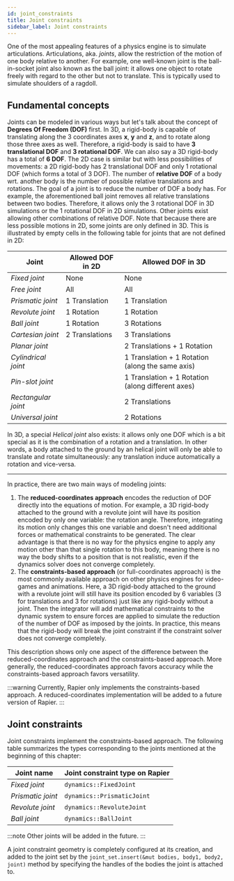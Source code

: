 ```yaml
---
id: joint_constraints
title: Joint constraints
sidebar_label: Joint constraints
---
```



One of the most appealing features of a physics engine is to simulate articulations. Articulations, aka. _joints_, allow
the restriction of the motion of one body relative to another. For example, one well-known joint is the ball-in-socket
joint also known as the ball joint: it allows one object to rotate freely with regard to the other but not to translate.
This is typically used to simulate shoulders of a ragdoll.

## Fundamental concepts

Joints can be modeled in various ways but let's talk about the concept of **Degrees Of Freedom (DOF)** first. In 3D, a
rigid-body is capable of translating along the 3 coordinates axes $\mathbf{x}$, $\mathbf{y}$ and $\mathbf{z}$, and to
rotate along those three axes as well. Therefore, a rigid-body is said to have **3 translational DOF** and **3 rotational DOF**.
We can also say a 3D rigid-body has a total of **6 DOF**. The 2D case is similar but with less possibilities of movements:
a 2D rigid-body has 2 translational DOF and only 1 rotational DOF (which forms a total of 3 DOF). The number of **relative DOF**
of a body wrt. another body is the number of possible relative translations and rotations.
The goal of a joint is to reduce the number of DOF a body has. For example, the aforementioned ball joint removes all relative
translations between two bodies. Therefore, it allows only the 3 rotational DOF in 3D simulations or the 1 rotational DOF
in 2D simulations. Other joints exist allowing other combinations of relative DOF. Note that because there are less possible
motions in 2D, some joints are only defined in 3D. This is illustrated by empty cells in the following table for joints
that are not defined in 2D:

| Joint           | Allowed DOF in 2D | Allowed DOF in 3D |
|-----------------|-------------------|---------------|
| _Fixed joint_       | None           | None
| _Free joint_        | All            | All
| _Prismatic joint_   | 1 Translation  | 1 Translation |
| _Revolute joint_    | 1 Rotation     | 1 Rotation    |
| _Ball joint_        | 1 Rotation     | 3 Rotations |
| _Cartesian joint_   | 2 Translations | 3 Translations |
| _Planar joint_      |                | 2 Translations + 1 Rotation |
| _Cylindrical joint_ |                | 1 Translation + 1 Rotation (along the same axis) |
| _Pin-slot joint_    |                | 1 Translation + 1 Rotation (along different axes) |
| _Rectangular joint_ |                | 2 Translations |
| _Universal joint_   |                | 2 Rotations |

In 3D, a special _Helical joint_ also exists: it allows only one DOF which is a bit special as it is the combination of
a rotation and a translation. In other words, a body attached to the ground by an helical joint will only be able to translate
and rotate simultaneously: any translation induce automatically a rotation and vice-versa.

-------

In practice, there are two main ways of modeling joints:

1. The **reduced-coordinates approach** encodes the reduction of DOF directly into the equations of motion. For example,
a 3D rigid-body attached to the ground with a revolute joint will have its position encoded by only one variable: the
rotation angle. Therefore, integrating its motion only changes this one variable and doesn't need additional forces or
mathematical constraints to be generated. The clear advantage is that there is no way for the physics engine to apply
any motion other than that single rotation to this body, meaning there is no way the body shifts to a position that is
not realistic, even if the dynamics solver does not converge completely.
2. The **constraints-based approach** (or full-coordinates approach) is the most commonly available approach on other
physics engines for video-games and animations. Here, a 3D rigid-body attached to the ground with a revolute joint will
still have its position encoded by 6 variables (3 for translations and 3 for rotations) just like any rigid-body without
a joint. Then the integrator will add mathematical constraints to the dynamic system to ensure forces are applied to
simulate the reduction of the number of DOF as imposed by the joints. In practice, this means that the rigid-body will
break the joint constraint if the constraint solver does not converge completely.

This description shows only one aspect of the difference between the reduced-coordinates approach and the constraints-based
approach. More generally, the reduced-coordinates approach favors accuracy while the constraints-based approach favors
versatility.

:::warning
Currently, Rapier only implements the constraints-based approach. A reduced-coordinates implementation will be added to
a future version of Rapier.
:::

<!--

The following table compares the advantages and limitations of both approaches:

| Reduced-coordinates approach | Constraints-based approach |
|------------------------------|----------------------------|
| <font color="green">Joints cannot be violated at all.</font>                 | <font color="IndianRed">Joints can be violated if the solver does not converge.</font> |
| <font color="green">Moderately large time-steps are possible.</font>   | <font color="IndianRed">Moderately large time-steps may make the simulation explode.</font> |
| <font color="green">Large assemblies are stable.</font>               | <font color="IndianRed">Large assemblies easily break without a large number of solver iterations.</font> |
| <font color="IndianRed">Adding/removing a joint is slow.</font>     | <font color="green">Adding/removing a joint is fast.</font> |
| <font color="IndianRed">Joint forces are never computed explicitly, thus cannot be retrieved.</font> | <font color="green">Joint forces are always computed and can be retrieved.</font> |
| <font color="IndianRed">Topological restriction: bodies must be linked following a tree structure.</font> | <font color="green">The link between bodies can form any graph.</font> |

The following schematics illustrate a configuration that can be simulated by a multibody (left assembly with a tree structure),
and one that cannot (right assembly with a graph structure). The assembly on the left models a SCARA robotic arm with 3
rotational DOF (due to three revolute joints) and 1 translational DOF (due to one prismatic joint). The assembly on the
right models a necklace with five pearls. It has a total of 15 rotational DOF (due to five ball joints):

<center>
<br/>
![Tree-like assembly](img/assembly_examples.svg)
<br/>
</center>

:::note "Which approach should I use?"
The choice of approach **depends on the application**. For **robotics**, the **reduced-coordinates** approach is
generally preferred because of its accuracy and ease of use, e.g., for control, inverse kinematics, etc.

---------

**Video games** traditionally favor the **constraints-based** approach since most existing physics libraries implement
only this. Moreover if joint assemblies are small, and joints are frequently added and removed, the constraints-based
approach will be more efficient. Some other physics libraries implement the reduced-coordinates approach as well but often
using the Featherstone algorithm which is extremely unstable in practice.

---------

Simulating **closed loops** like for a necklace cannot be achieved with the reduced-coordinates approach only. However,
it is possible to combine both approaches by using joint constraints only to close the loops. Refer to the [last section](#combining-both)
for details.
:::

The use of the reduced-coordinates approach is detailed in the [multibodies](#multibodies) section and demonstrated by
the [Multibody joints](/all_examples3/?multibody) demo. The constraints-based approach is detailed in the
[joint constraints](#joint-constraints) section and demonstrated by the [Joint constraints](/all_examples3/?constraints) demo.

## Multibodies
Multibodies implement the reduced-coordinates approach. A multibody is a set of **multibody links** attached together by
a **multibody joint**.


### Creating a multibody
Creating a multibody is done link-by-link using the `MultibodyDesc` structure based on the builder pattern. Each link
of a multibody is described by a single `MultibodyDesc` to which children links can be added by calling the `.add_child`
method. This method will itself return a new `MultibodyDesc` that can be used to initialize the child, create even
more nested children, etc.


<ul class="nav nav-tabs">
  <li class="active"><a id="tab_nav_link" data-toggle="tab" href="#multibody_desc_2D">2D example</a></li>
  <li><a id="tab_nav_link" data-toggle="tab" href="#multibody_desc_3D">3D example</a></li>
</ul>

<div class="tab-content" markdown="1">
  <div id="multibody_desc_2D" class="tab-pane in active">
```rust
use na::{Vector2, Point2, Isometry2, Matrix2};
use nphysics2d::object::MultibodyDesc;
use nphysics2d::joint::{RevoluteJoint, PrismaticJoint};
use nphysics2d::math::{Velocity, Inertia};

let joint = RevoluteJoint::new(-0.1);
let mut multibody_desc = MultibodyDesc::new(joint)
    // The velocity of this body.
    // Default: zero velocity.
    .velocity(Velocity::linear(1.0, 2.0))
    // The angular inertia tensor of this rigid body, expressed on its local-space.
    // Default: the zero matrix.
    .angular_inertia(3.0)
    // The rigid body mass.
    // Default: 0.0
    .mass(1.2)
    // The mass and angular inertia of this rigid body expressed in
    // its local-space. Default: zero.
    // Will override `.mass(...)` and `.angular_inertia(...)`.
    .local_inertia(Inertia::new(1.0, 3.0))
    // The center of mass of this rigid body expressed in its local-space.
    // Default: the origin.
    .local_center_of_mass(Point2::new(1.0, 2.0))
    /// The position of the joint wrt. `parent`, expressed in the local
    /// frame of `parent`.
    /// Default: Vector2::zeros()
    .parent_shift(Vector2::new(1.0, 2.0))
    /// The position of the newly created multibody link wrt. the joint,
    /// expressed in the local frame of the joint.
    /// Default: Vector2::zeros()
    .body_shift(Vector2::new(1.0, 2.0));

/// Add a children link to the multibody link represented by `multibody_desc`.
let child_joint = PrismaticJoint::new(Vector2::y_axis(), 0.0);
multibody_desc.add_child(child_joint)
    // The `add_child` method returns another `MultibodDesc` used to
    // set the properties of the child. It is also possible to call
    // `.add_child` on this child.
    .body_shift(Vector2::x() * 2.0);


/// We can add a second child to our multibody by re-using the initial `multibody_desc`:
let second_child_joint = RevoluteJoint::new(2.3);
multibody_desc.add_child(second_child_joint);

/// Actually build the multibody.
let multibody = multibody_desc.build();
// Finally, wa may add this multibody to a body set.
let multibody_handle = body_set.insert(multibody);

```
  </div>
  <div id="multibody_desc_3D" class="tab-pane">
```rust
use na::{Vector3, Point3, Isometry3, Matrix3};
use nphysics3d::object::MultibodyDesc;
use nphysics3d::joint::{RevoluteJoint, PrismaticJoint, HelicalJoint};
use nphysics3d::math::{Velocity, Inertia};

let joint = RevoluteJoint::new(-0.1);
let mut multibody_desc = MultibodyDesc::new(joint)
    // The name of this multibody link.
    // Default: ""
    .name("my multibody link".to_owned())
    // The velocity of this body.
    // Default: zero velocity.
    .velocity(Velocity::linear(1.0, 2.0, 3.0))
    // The angular inertia tensor of this rigid body, expressed on its local-space.
    // Default: the zero matrix.
    .angular_inertia(Matrix3::from_diagonal_element(3.0))
    // The rigid body mass.
    // Default: 0.0
    .mass(1.2)
    // The mass and angular inertia of this rigid body expressed in
    // its local-space. Default: zero.
    // Will override `.mass(...)` and `.angular_inertia(...)`.
    .local_inertia(Inertia::new(1.0, Matrix3::from_diagonal_element(3.0)))
    // The center of mass of this rigid body expressed in its local-space.
    // Default: the origin.
    .local_center_of_mass(Point3::new(1.0, 2.0, 3.0))
    /// The position of the joint wrt. `parent`, expressed in the local
    /// frame of `parent`.
    /// Default: Vector3::zeros()
    .parent_shift(Vector3::new(1.0, 2.0, 3.0))
    /// The position of the newly created multibody link wrt. the joint,
    /// expressed in the local frame of the joint.
    /// Default: Vector3::zeros()
    .body_shift(Vector3::new(1.0, 2.0, 3.0));

/// Add a children link to the multibody link represented by `multibody_desc`.
let child_joint = PrismaticJoint::new(Vector2::y_axis(), 0.0);
multibody_desc.add_child(child_joint)
    // The `add_child` method returns another `MultibodDesc` used to
    // set the properties of the child. It is also possible to call
    // `.add_child` on this child.
    .body_shift(Vector3::x() * 2.0);


/// We can add a second child to our multibody by re-using the initial `multibody_desc`:
let second_child_joint = HelicalJoint::new(Vector3::y_axis(), 1.0, 0.0);
multibody_desc.add_child(second_child_joint);

/// Actually build the multibody.
let multibody = multibody_desc.build();
// Finally, wa may add this multibody to a body set.
let multibody_handle = body_set.insert(multibody);
```
  </div>
</div>


The following table summarizes the types corresponding to the joints mentioned at the beginning of this chapter that
can be used for the `MultibodyDesc`:

| Joint name | Multibody joint type on **nphysics** |
|------------|---------|
| _Fixed joint_       | [`FixedJoint`](/rustdoc/nphysics3d/joint/struct.FixedJoint.html)|
| _Prismatic joint_   | [`PrismaticJoint`](/rustdoc/nphysics3d/joint/struct.PrismaticJoint.html)  |
| _Revolute joint_    | [`RevoluteJoint`](/rustdoc/nphysics3d/joint/struct.RevoluteJoint.html)  |
| _Ball joint_        | [`BallJoint`](/rustdoc/nphysics3d/joint/struct.BallJoint.html)     |
| _Cartesian joint_   | [`CartesianJoint`](/rustdoc/nphysics3d/joint/struct.CartesianJoint.html) |
| _Planar joint_      | [`PlanarJoint`](/rustdoc/nphysics3d/joint/struct.PlanarJoint.html)     |
| _Cylindrical joint_ | [`CylindricalJoint`](/rustdoc/nphysics3d/joint/struct.CylindricalJoint.html)  |
| _Pin-slot joint_    | [`PinSlotJoint`](/rustdoc/nphysics3d/joint/struct.PinSlotJoint.html)   |
| _Rectangular joint_ | [`RectangularJoint`](/rustdoc/nphysics3d/joint/struct.RectangularJoint.html) |
| _Universal joint_   | [`UniversalJoint`](/rustdoc/nphysics3d/joint/struct.UniversalJoint.html)   |

:::note
The first multibody link of a multibody is necessarily attached to an implicit fixed ground. Note however that
"attached" is a bit misleading here. Indeed if `joint` is set to an instance of `FreeJoint`, then this first
multibody link will have all the possible degrees of freedom, making it completely free to perform any movement.
:::

:::warning
The `FreeJoint` can be used only by the first link of the multibody otherwise, the creation of the
multibody will panic.
:::

While it is not possible to remove a link from an existing multibody, it is possible to add new links:

```rust
// This will create the multibody links identified by `multibody_desc`
// and all its children. The multibody link identified by `multibody_desc`
// is then attached as a child of the pre-existing multibody link identified
// by `parent_handle`.
multibody_desc.build_with_parent(multibody, link_id);
```

:::note "Multibody link part handles"
The `BodyPartHandle` identifying a specific link of a multibody can be constructed with `BodyPartHandle(handle, i)`
where `handle` is the multibody handle, and `i` designates the `i`-th link of the multibody. Multibody links
are indexed in their creation order.
:::

Alternatively, you may retrieve a reference to a multibody link and its index using its name set during its construction:

```rust
for link in multibody.links_with_name("my multibody link name") {
    /// ...
}
```

You may refer to the [code](https://github.com/rustsim/nphysics/blob/master/examples3d/multibody3.rs) of
[that demo](/all_examples3/?multibody) for concrete examples of multibody creation.

### Removing a multibody
The removal of a multibody from the body set uses the same method as the removal of a rigid-body: `body_set.remove(handle)`.
It is not possible to remove a single link of a multibody without removing the whole multibody altogether.

### Multibody joint limits and motors
It is often desirable to limit the amplitude of movement a multibody link can have with regard to its parent. For
example we might want to limit the minimum and maximum value for the DOF of a prismatic joint in order to simulate a
piston with finite stroke. Or we might want to limit the maximum angle a revolute joint can make with regard to its
parent. Those are modeled by **joint limits**. Joint limits are currently only implemented for multibody joints with
DOF that are independent from each other. Therefore, it is not implemented for the `FreeJoint`, `BallJoint`, and
`CartesianJoint`. All other joints have methods similar to the following:

| Method                 | Description                                                           |
|--                      | --                                                                    |
| `.enable_min_angle(limit)` | Sets the minimum angle (in radians) the joint angular DOF can take. |
| `.enable_max_angle(limit)` |  Sets the maximum angle (in radians) the joint angular DOF can take. |
| `.disable_min_angle()` | Disable the lower angle limit. |
| `.disable_max_angle()` | Disable the upper angle limit. |
| `.enable_min_offset(limit)` | Sets the minimum offset the joint linear DOF can take. |
| `.enable_max_offset(limit)` | Sets the maximum offset the joint linear DOF can take. |
| `.disable_min_offset()` | Disable the lower offset limit. |
| `.disable_max_offset()` | Disable the upper offset limit. |

:::note
Joints with no angular DOF will not have the methods related to the angular limits. Similarly, joints with no linear DOF will not have the methods related to the linear limits. Joints with several angular or linear DOF will have those methods with an index appended to their name, e.g., the `.enable_min_angle_1(limit)` method of an universal joint will enable a lower limit for its first angular DOF.
:::

---------------

It is also often desirable to motorize a joint to impose a movement. For example simulating a motorized car wheel can be achieved by enabling a motor on a revolute joint linking the wheel with the car frame. A motor is specified by a target velocity and a maximum force. **nphysics** will apply forces at the motorized joint so that the joint reaches the target velocity, but will never apply a force that is stronger than some maximum user-defined value. Setting a small maximum force can be useful for having the joint accelerate progressively. In any case, setting a maximum motor force is **highly recommended**.

:::warning
Not setting any maximum force implies that **nphysics** is allowed to generate any force as large as necessary to reach the target velocity in one timestep. This is strongly discouraged because that can lead to odd behaviors. For example if a motorized pendulum with no maximum force hits a wall, the non-penetration constraint due to the contact will have to generate a force that counteracts the effect of the motor force. However this will not be possible given the motor is free to apply any, potentially infinite, force. This can result in the pendulum traversing the wall.
:::

For the moment, joint motors are only implemented for multibody joints with DOF that are independent from each other. Therefore, it is not implemented for `FreeJoint`, `BallJoints`, and `CartesianJoints`. All other joints have methods similar to the following:

| Method                 | Description                                                           |
|--                      | --                                                                    |
| `.enable_angular_motor()` | Activate the angular motor. |
| `.disable_angular_motor()` | Disable the angular motor. |
| `.set_desired_angular_motor_velocity(vel)` | Set the angular velocity the motor must achieve. Setting this to `0.0` is possible and will simulate joint friction. |
| `.set_max_angular_motor_torque(max)` |  Sets the maximum torque the motor can deliver to reach the desired velocity. |
| `.enable_linear_motor()` | Activate the linear motor. |
| `.disable_linear_motor()` | Disable the linear motor. |
| `.set_desired_linear_motor_velocity(vel)` | Set the velocity the motor must achieve. Setting this to `0.0` is possible and will simulate joint friction. |
| `.set_max_linear_motor_force(max)` |  Sets the maximum linear force the motor can deliver to reach the desired velocity. |

:::note
Joints with no angular DOF will not have the methods related to the angular motors. Similarly, joints with no linear DOF will not have the methods related to the linear motors. Joints with several angular or linear DOF will have those methods with an index appended to their name, e.g., the `.enable_angular_motor_1()` method of an universal joint will enable a motor for its first angular DOF.
:::
-->

## Joint constraints
Joint constraints implement the constraints-based approach. The following table summarizes the types corresponding to the joints mentioned at the beginning of this chapter:

| Joint name | Joint constraint type on **Rapier** |
|------------|---------|
| _Fixed joint_       | `dynamics::FixedJoint` |
| _Prismatic joint_   | `dynamics::PrismaticJoint`     |
| _Revolute joint_    | `dynamics::RevoluteJoint`    |
| _Ball joint_        | `dynamics::BallJoint` |

<!--
| _Cartesian joint_   | `dynamics::CartesianJoint`    |
| _Planar joint_      | `dynamics::PlanarJoint`     |
| _Cylindrical joint_ | `dynamics::CylindricalJoint`      |
| _Pin-slot joint_    | `dynamics::PinSlotJoint`    |
| _Rectangular joint_ | `dynamics::RectangularJoint`   |
| _Universal joint_   | `dynamics::UniversalJoint`     |
-->

:::note
Other joints will be added in the future.
:::

A joint constraint geometry is completely configured at its creation, and added to the joint set by the
`joint_set.insert(&mut bodies, body1, body2, joint)` method by specifying the handles of the bodies the joint is
attached to.

<!--
## Combining both
Combining multibodies and joint constraints is a useful way of combining the stability of multibodies with the flexibility of joint constraints. Indeed, one of the most appealing features of a multibody is its stability and ease of use (especially for robotics). However its greatest weakness is its inability to represent assemblies that do not match a tree structure, i.e., an articulated body composed of graph-like assembly of solids (each graph node being a solid and each graph edge being an articulation) cannot be simulated by a multibody. A common approach is thus to:

1. Define a multibody from a spanning-tree of the graph.
2. Create joint constraints for each articulation missing from this multibody to complete the graph. Those joint constraints are therefore attached to two multibody links. They are often called "loop-closing constraints" since they close the loops of the assembly's graph structure.

The following shows an example of combination of multibodies and joint constraints for the simulation of a necklace. It is composed of 5 pearls forming a single loop attached together by 5 ball joints. Since such a loop cannot be simulated by a multibody, we first start to create 5 multibody links attached together with 4 `BallJoint`. Only 4 joints can be added here since a 5th would close the loop.
The 5th joint that closes the loop must be modeled as a joint constraint, here a `BallConstraint` between the first and the last link:

<center>
![Loop-closing constraint](img/loop_closing_joint.svg)
</center>

:::note
Note that using the world to create multibody links removes any risk of inadvertently creating multibody links attached in such a way that they would form anything but a tree structure.
:::
-->